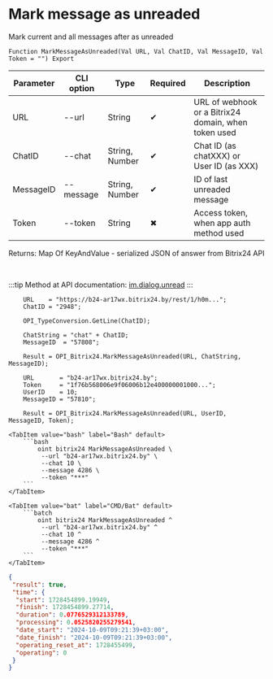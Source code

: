﻿---
sidebar_position: 7
description: Mark message as unreaded and other functions to work with Bitrix24 in the Open Integration Package, a free open-source integration library for 1C:Enterprise 8, OneScript and CLI
keywords: [1C, 1С, 1С:Enterprise, 1С:Enterprise 8.3, API, Integration, Services, Exchange, OneScript, CLI, Bitrix24]
---


# Mark message as unreaded
 Mark current and all messages after as unreaded



`Function MarkMessageAsUnreaded(Val URL, Val ChatID, Val MessageID, Val Token = "") Export`

  | Parameter | CLI option | Type | Required | Description |
  |-|-|-|-|-|
  | URL | --url | String | &#x2714; | URL of webhook or a Bitrix24 domain, when token used |
  | ChatID | --chat | String, Number | &#x2714; | Chat ID (as chatXXX) or User ID (as XXX) |
  | MessageID | --message | String, Number | &#x2714; | ID of last unreaded message |
  | Token | --token | String | &#x2716; | Access token, when app auth method used |

  
  Returns:  Map Of KeyAndValue - serialized JSON of answer from Bitrix24 API

<br/>

:::tip
Method at API documentation: [im.dialog.unread](https://dev.1c-bitrix.ru/learning/course/?COURSE_ID=93&LESSON_ID=12055)
:::
<br/>



```bsl title="1C:Enterprise/OneScript code example"
    URL    = "https://b24-ar17wx.bitrix24.by/rest/1/h0m...";
    ChatID = "2948";

    OPI_TypeConversion.GetLine(ChatID);

    ChatString = "chat" + ChatID;
    MessageID  = "57808";

    Result = OPI_Bitrix24.MarkMessageAsUnreaded(URL, ChatString, MessageID);

    URL       = "b24-ar17wx.bitrix24.by";
    Token     = "1f76b568006e9f06006b12e400000001000...";
    UserID    = 10;
    MessageID = "57810";

    Result = OPI_Bitrix24.MarkMessageAsUnreaded(URL, UserID, MessageID, Token);
```
 

 <Tabs>
  
    <TabItem value="bash" label="Bash" default>
        ```bash
            oint bitrix24 MarkMessageAsUnreaded \
             --url "b24-ar17wx.bitrix24.by" \
             --chat 10 \
             --message 4286 \
             --token "***"
        ```
    </TabItem>
  
    <TabItem value="bat" label="CMD/Bat" default>
        ```batch
            oint bitrix24 MarkMessageAsUnreaded ^
             --url "b24-ar17wx.bitrix24.by" ^
             --chat 10 ^
             --message 4286 ^
             --token "***"
        ```
    </TabItem>
</Tabs>


```json title="Result"
{
 "result": true,
 "time": {
  "start": 1728454899.19949,
  "finish": 1728454899.27714,
  "duration": 0.0776529312133789,
  "processing": 0.0525820255279541,
  "date_start": "2024-10-09T09:21:39+03:00",
  "date_finish": "2024-10-09T09:21:39+03:00",
  "operating_reset_at": 1728455499,
  "operating": 0
 }
}
```
